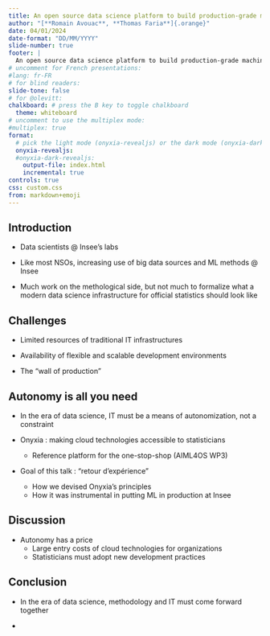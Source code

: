 ```yaml
---
title: An open source data science platform to build production-grade machine learning projects
author: "[**Romain Avouac**, **Thomas Faria**]{.orange}"
date: 04/01/2024
date-format: "DD/MM/YYYY"
slide-number: true
footer: |
  An open source data science platform to build production-grade machine learning projects
# uncomment for French presentations:
#lang: fr-FR
# for blind readers:
slide-tone: false
# for @olevitt:
chalkboard: # press the B key to toggle chalkboard
  theme: whiteboard
# uncomment to use the multiplex mode:
#multiplex: true
format:
  # pick the light mode (onyxia-revealjs) or the dark mode (onyxia-dark-revealjs)
  onyxia-revealjs:
  #onyxia-dark-revealjs:
    output-file: index.html
    incremental: true
controls: true
css: custom.css
from: markdown+emoji
---
```


## Introduction

- Data scientists @ Insee's labs

- Like most NSOs, increasing use of big data sources and ML methods @ Insee

- Much work on the methological side, but not much to formalize what a modern data science infrastructure for official statistics should look like 

## Challenges

- Limited resources of traditional IT infrastructures

- Availability of flexible and scalable development environments

- The "wall of production"

## Autonomy is all you need

- In the era of data science, IT must be a means of autonomization, not a constraint

- Onyxia : making cloud technologies accessible to statisticians
  - Reference platform for the one-stop-shop (AIML4OS WP3)

- Goal of this talk : "retour d'expérience"
  - How we devised Onyxia's principles 
  - How it was instrumental in putting ML in production at Insee

## Discussion

- Autonomy has a price
  - Large entry costs of cloud technologies for organizations
  - Statisticians must adopt new development practices

## Conclusion

- In the era of data science, methodology and IT must come forward together

- 